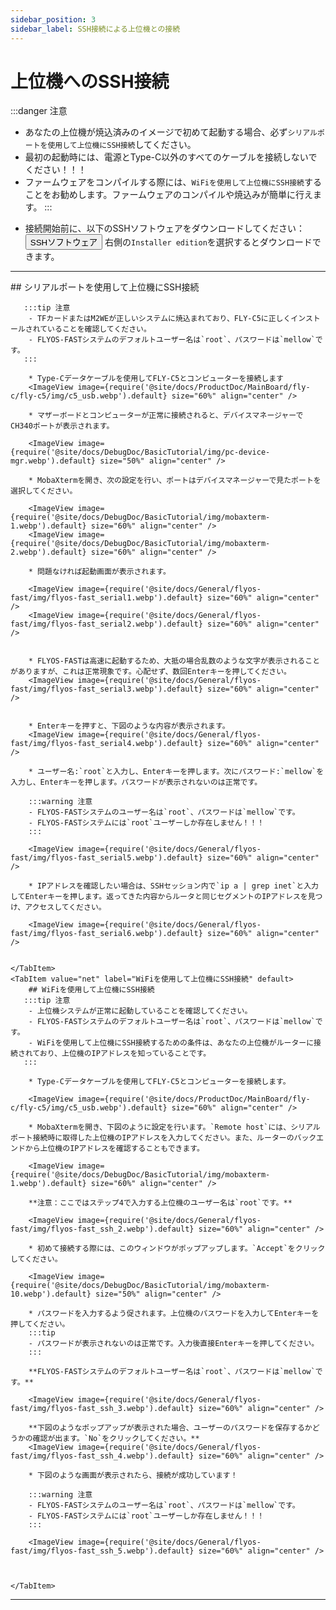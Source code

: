 ```yaml
---
sidebar_position: 3
sidebar_label: SSH接続による上位機との接続
---
```


# 上位機へのSSH接続

:::danger 注意
- あなたの上位機が焼込済みのイメージで初めて起動する場合、必ず`シリアルポートを使用して上位機にSSH接続`してください。
- 最初の起動時には、電源とType-C以外のすべてのケーブルを接続しないでください！！！
- ファームウェアをコンパイルする際には、`WiFiを使用して上位機にSSH接続`することをお勧めします。ファームウェアのコンパイルや焼込みが簡単に行えます。
:::

* 接続開始前に、以下のSSHソフトウェアをダウンロードしてください：<Button variant="contained" disableElevation component="a" rel="noopener" href="https://mobaxterm.mobatek.net/download-home-edition.html ">SSHソフトウェア</Button> 右側の`Installer edition`を選択するとダウンロードできます。

---

<Tabs>
    <TabItem value="serial" label="シリアルポートを使用して上位機にSSH接続" default>
        ## シリアルポートを使用して上位機にSSH接続

       :::tip 注意
        - TFカードまたはM2WEが正しいシステムに焼込まれており、FLY-C5に正しくインストールされていることを確認してください。
        - FLYOS-FASTシステムのデフォルトユーザー名は`root`、パスワードは`mellow`です。
       :::

        * Type-Cデータケーブルを使用してFLY-C5とコンピューターを接続します
        <ImageView image={require('@site/docs/ProductDoc/MainBoard/fly-c/fly-c5/img/c5_usb.webp').default} size="60%" align="center" />

        * マザーボードとコンピューターが正常に接続されると、デバイスマネージャーでCH340ポートが表示されます。

        <ImageView image={require('@site/docs/DebugDoc/BasicTutorial/img/pc-device-mgr.webp').default} size="50%" align="center" />

        * MobaXtermを開き、次の設定を行い、ポートはデバイスマネージャーで見たポートを選択してください。

        <ImageView image={require('@site/docs/DebugDoc/BasicTutorial/img/mobaxterm-1.webp').default} size="60%" align="center" />
        <ImageView image={require('@site/docs/DebugDoc/BasicTutorial/img/mobaxterm-2.webp').default} size="60%" align="center" />

        * 問題なければ起動画面が表示されます。

        <ImageView image={require('@site/docs/General/flyos-fast/img/flyos-fast_serial1.webp').default} size="60%" align="center" />  
        <ImageView image={require('@site/docs/General/flyos-fast/img/flyos-fast_serial2.webp').default} size="60%" align="center" />


        * FLYOS-FASTは高速に起動するため、大抵の場合乱数のような文字が表示されることがありますが、これは正常現象です。心配せず、数回Enterキーを押してください。
        <ImageView image={require('@site/docs/General/flyos-fast/img/flyos-fast_serial3.webp').default} size="60%" align="center" />


        * Enterキーを押すと、下図のような内容が表示されます。
        <ImageView image={require('@site/docs/General/flyos-fast/img/flyos-fast_serial4.webp').default} size="60%" align="center" />

        * ユーザー名:`root`と入力し、Enterキーを押します。次にパスワード:`mellow`を入力し、Enterキーを押します。パスワードが表示されないのは正常です。

        :::warning 注意 
        - FLYOS-FASTシステムのユーザー名は`root`、パスワードは`mellow`です。
        - FLYOS-FASTシステムには`root`ユーザーしか存在しません！！！
        :::

        <ImageView image={require('@site/docs/General/flyos-fast/img/flyos-fast_serial5.webp').default} size="60%" align="center" />

        * IPアドレスを確認したい場合は、SSHセッション内で`ip a | grep inet`と入力してEnterキーを押します。返ってきた内容からルータと同じセグメントのIPアドレスを見つけ、アクセスしてください。

        <ImageView image={require('@site/docs/General/flyos-fast/img/flyos-fast_serial6.webp').default} size="60%" align="center" />


    </TabItem>
    <TabItem value="net" label="WiFiを使用して上位機にSSH接続" default>
        ## WiFiを使用して上位機にSSH接続
       :::tip 注意
        - 上位機システムが正常に起動していることを確認してください。
        - FLYOS-FASTシステムのデフォルトユーザー名は`root`、パスワードは`mellow`です。
        - WiFiを使用して上位機にSSH接続するための条件は、あなたの上位機がルーターに接続されており、上位機のIPアドレスを知っていることです。
       :::

        * Type-Cデータケーブルを使用してFLY-C5とコンピューターを接続します。

        <ImageView image={require('@site/docs/ProductDoc/MainBoard/fly-c/fly-c5/img/c5_usb.webp').default} size="60%" align="center" />

        * MobaXtermを開き、下図のように設定を行います。`Remote host`には、シリアルポート接続時に取得した上位機のIPアドレスを入力してください。また、ルーターのバックエンドから上位機のIPアドレスを確認することもできます。

        <ImageView image={require('@site/docs/DebugDoc/BasicTutorial/img/mobaxterm-1.webp').default} size="60%" align="center" />

        **注意：ここではステップ4で入力する上位機のユーザー名は`root`です。**

        <ImageView image={require('@site/docs/General/flyos-fast/img/flyos-fast_ssh_2.webp').default} size="60%" align="center" />

        * 初めて接続する際には、このウィンドウがポップアップします。`Accept`をクリックしてください。

        <ImageView image={require('@site/docs/DebugDoc/BasicTutorial/img/mobaxterm-10.webp').default} size="50%" align="center" />

        * パスワードを入力するよう促されます。上位機のパスワードを入力してEnterキーを押してください。
        :::tip
        - パスワードが表示されないのは正常です。入力後直接Enterキーを押してください。
        :::
        
        **FLYOS-FASTシステムのデフォルトユーザー名は`root`、パスワードは`mellow`です。**

        <ImageView image={require('@site/docs/General/flyos-fast/img/flyos-fast_ssh_3.webp').default} size="60%" align="center" />

        **下図のようなポップアップが表示された場合、ユーザーのパスワードを保存するかどうかの確認が出ます。`No`をクリックしてください。**
        <ImageView image={require('@site/docs/General/flyos-fast/img/flyos-fast_ssh_4.webp').default} size="60%" align="center" />

        * 下図のような画面が表示されたら、接続が成功しています！

        :::warning 注意 
        - FLYOS-FASTシステムのユーザー名は`root`、パスワードは`mellow`です。
        - FLYOS-FASTシステムには`root`ユーザーしか存在しません！！！
        :::

        <ImageView image={require('@site/docs/General/flyos-fast/img/flyos-fast_ssh_5.webp').default} size="60%" align="center" />



    </TabItem>
</Tabs>

----
